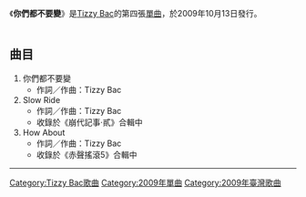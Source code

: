 {{unreferenced|time=2010-11-07T13:46:23+00:00}}
{{Infobox Single 
| Name           = 你們都不要變
| Cover          = 
| Caption        = 
| Artist         = [[Tizzy_Bac|Tizzy Bac]]
| from Album     = 
| A-side         = 
| B-side         = 
| Released       = 2009年10月13日
| Format         = 
| Recorded       = 
| Genre          = [[另類搖滾|另類搖滾]]
| Length         = 
| Label          = [[彎的音樂|彎的音樂]]
| Writer         = 
| Producer       = Tizzy Bac
| Certification  = 
| Chart position = 
| Last single  =[[維克多的玫瑰|維克多的玫瑰]]<br />（2007年）
| This single  ='''你們都不要變'''<br />（2009年）
| Next single  =[[這是因為我們能感到疼痛|這是因為我們能感到疼痛]]<br /> (2013年)
}}

《'''你們都不要變'''》是[[Tizzy_Bac|Tizzy Bac]]的第四張[[單曲|單曲]]，於2009年10月13日發行。<br/><br/>

==曲目==
#你們都不要變
#*作詞／作曲：Tizzy Bac
#Slow Ride
#*作詞／作曲：Tizzy Bac
#*收錄於《崩代記事‧貳》合輯中
#How About
#*作詞／作曲：Tizzy Bac
#*收錄於《赤聲搖滾5》合輯中


----

{{Tizzy Bac}}

[[Category:Tizzy_Bac歌曲|Category:Tizzy Bac歌曲]]
[[Category:2009年單曲|Category:2009年單曲]]
[[Category:2009年臺灣歌曲|Category:2009年臺灣歌曲]]
